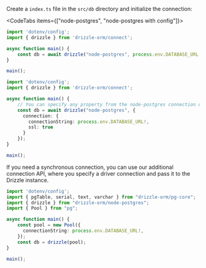 
Create a `index.ts` file in the `src/db` directory and initialize the connection:

<CodeTabs items={["node-postgres", "node-postgres with config"]}>
```typescript copy
import 'dotenv/config';
import { drizzle } from 'drizzle-orm/connect';

async function main() {
    const db = await drizzle("node-postgres", process.env.DATABASE_URL!);
}

main();
```
```typescript copy
import 'dotenv/config';
import { drizzle } from 'drizzle-orm/connect';

async function main() {
    // You can specify any property from the node-postgres connection options
    const db = await drizzle("node-postgres", { 
      connection: { 
        connectionString: process.env.DATABASE_URL!,
        ssl: true
      }
    });
}

main();
```
</CodeTabs>

If you need a synchronous connection, you can use our additional connection API, 
where you specify a driver connection and pass it to the Drizzle instance.

```typescript copy
import 'dotenv/config';
import { pgTable, serial, text, varchar } from "drizzle-orm/pg-core";
import { drizzle } from "drizzle-orm/node-postgres";
import { Pool } from "pg";

async function main() {
    const pool = new Pool({
      connectionString: process.env.DATABASE_URL!,
    });
    const db = drizzle(pool);
}

main();
```
